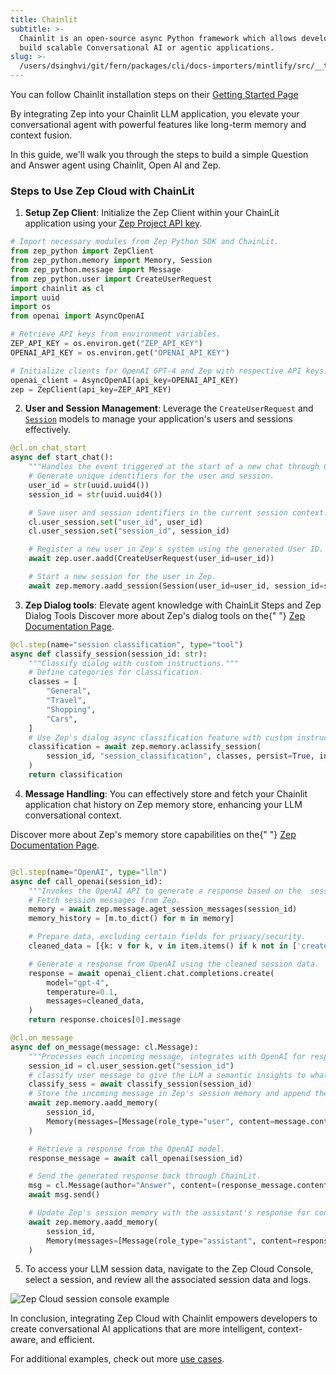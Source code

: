 ```yaml
---
title: Chainlit
subtitle: >-
  Chainlit is an open-source async Python framework which allows developers to
  build scalable Conversational AI or agentic applications.
slug: >-
  /users/dsinghvi/git/fern/packages/cli/docs-importers/mintlify/src/__test__/fixtures/zep/ecosystem/chainlit
---
```



<Note>
  You can follow Chainlit installation steps on their
  <a href="https://docs.chainlit.io/get-started/installation">Getting Started Page</a>
</Note>

By integrating Zep into your Chainlit LLM application, you elevate your conversational agent with powerful features like long-term memory and context fusion.

In this guide, we'll walk you through the steps to build a simple Question and Answer agent using Chainlit, Open AI and Zep.

### Steps to Use Zep Cloud with ChainLit

1. **Setup Zep Client**: Initialize the Zep Client within your ChainLit application using your [Zep Project API key](https://help.getzep.com/projects).

```python
# Import necessary modules from Zep Python SDK and ChainLit.
from zep_python import ZepClient
from zep_python.memory import Memory, Session
from zep_python.message import Message
from zep_python.user import CreateUserRequest
import chainlit as cl
import uuid
import os
from openai import AsyncOpenAI

# Retrieve API keys from environment variables.
ZEP_API_KEY = os.environ.get("ZEP_API_KEY")
OPENAI_API_KEY = os.environ.get("OPENAI_API_KEY")

# Initialize clients for OpenAI GPT-4 and Zep with respective API keys.
openai_client = AsyncOpenAI(api_key=OPENAI_API_KEY)
zep = ZepClient(api_key=ZEP_API_KEY)
```

2. **User and Session Management**: Leverage the `CreateUserRequest` and [`Session`](https://help.getzep.com/chat-history-memory/sessions) models to manage your application's users and sessions effectively.

```python
@cl.on_chat_start
async def start_chat():
    """Handles the event triggered at the start of a new chat through ChainLit."""
    # Generate unique identifiers for the user and session.
    user_id = str(uuid.uuid4())
    session_id = str(uuid.uuid4())

    # Save user and session identifiers in the current session context.
    cl.user_session.set("user_id", user_id)
    cl.user_session.set("session_id", session_id)

    # Register a new user in Zep's system using the generated User ID.
    await zep.user.aadd(CreateUserRequest(user_id=user_id))

    # Start a new session for the user in Zep.
    await zep.memory.aadd_session(Session(user_id=user_id, session_id=session_id))
```

3. **Zep Dialog tools**: Elevate agent knowledge with ChainLit Steps and Zep Dialog Tools
   <Info>
     Discover more about Zep's dialog tools on the{" "}
     <a href="https://help.getzep.com/dialog-classification"> Zep Documentation Page</a>.
   </Info>

```python
@cl.step(name="session classification", type="tool")
async def classify_session(session_id: str):
    """Classify dialog with custom instructions."""
    # Define categories for classification.
    classes = [
        "General",
        "Travel",
        "Shopping",
        "Cars",
    ]
    # Use Zep's dialog async classification feature with custom instruction for session classification.
    classification = await zep.memory.aclassify_session(
        session_id, "session_classification", classes, persist=True, instruction="you are a helpful assistance, give a conversation classify 0 for General topics, 1 for Travel-related discussions, 2 for Shopping conversations, and 3 for talks about Cars. For example, a chat about visiting Paris for landmarks and cuisine should be classified as 1."
    )
    return classification
```

4. **Message Handling**: You can effectively store and fetch your Chainlit application chat history on Zep memory store, enhancing your LLM conversational context.

<Info>
  Discover more about Zep's memory store capabilities on the{" "}
  <a href="https://help.getzep.com/chat-history-memory/memories"> Zep Documentation Page</a>.
</Info>

```python

@cl.step(name="OpenAI", type="llm")
async def call_openai(session_id):
    """Invokes the OpenAI API to generate a response based on the  session message history."""
    # Fetch session messages from Zep.
    memory = await zep.message.aget_session_messages(session_id)
    memory_history = [m.to_dict() for m in memory]

    # Prepare data, excluding certain fields for privacy/security.
    cleaned_data = [{k: v for k, v in item.items() if k not in ['created_at', 'role_type', 'token_count', 'uuid']} for item in memory_history]

    # Generate a response from OpenAI using the cleaned session data.
    response = await openai_client.chat.completions.create(
        model="gpt-4",
        temperature=0.1,
        messages=cleaned_data,
    )
    return response.choices[0].message

@cl.on_message
async def on_message(message: cl.Message):
    """Processes each incoming message, integrates with OpenAI for response, and updates Zep memory."""
    session_id = cl.user_session.get("session_id")
    # classify user message to give the LLM a semantic insights to what the user request is about
    classify_sess = await classify_session(session_id)
    # Store the incoming message in Zep's session memory and append the classified dialog.
    await zep.memory.aadd_memory(
        session_id,
        Memory(messages=[Message(role_type="user", content=message.content + "\n" + "conversation_topic: " + classify_sess.class_, role="user")]),
    )

    # Retrieve a response from the OpenAI model.
    response_message = await call_openai(session_id)

    # Send the generated response back through ChainLit.
    msg = cl.Message(author="Answer", content=(response_message.content))
    await msg.send()

    # Update Zep's session memory with the assistant's response for continuity.
    await zep.memory.aadd_memory(
        session_id,
        Memory(messages=[Message(role_type="assistant", content=response_message.content, role="assistant")]),
    )

```

5. To access your LLM session data, navigate to the Zep Cloud Console, select a session, and review all the associated session data and logs.

<img alt="Zep Cloud session console example" src="../../../../../../../../../../../../../images/session-chainlit-ecosystem.png" />

In conclusion, integrating Zep Cloud with Chainlit empowers developers to create conversational AI applications that are more intelligent, context-aware, and efficient.

For additional examples, check out more [use cases](https://github.com/getzep/zep-python/tree/main/examples).
